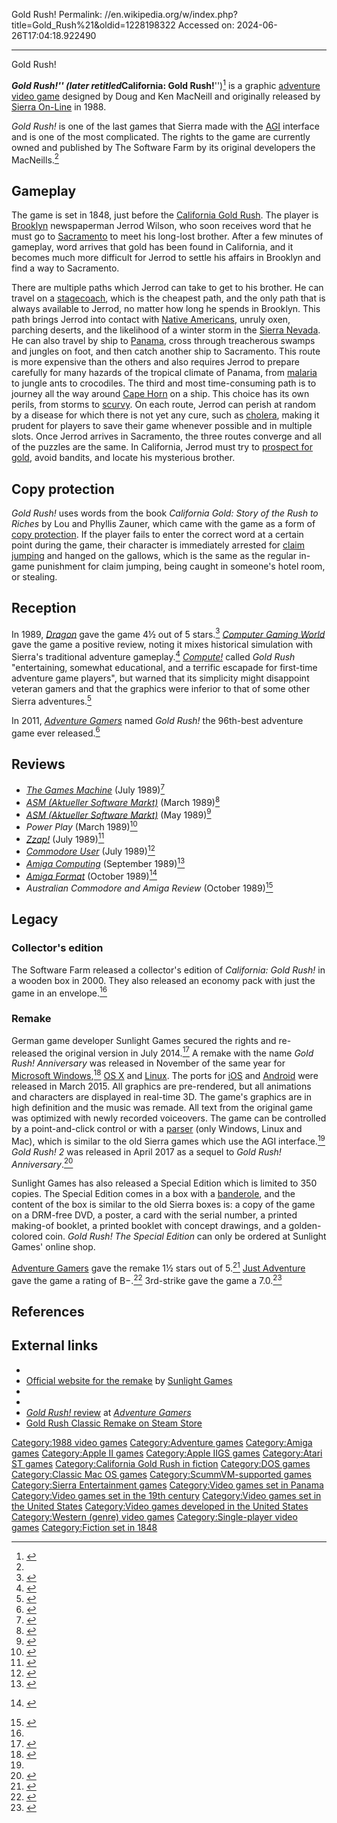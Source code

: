 Gold Rush!
Permalink: //en.wikipedia.org/w/index.php?title=Gold_Rush%21&oldid=1228198322
Accessed on: 2024-06-26T17:04:18.922490



------
Gold Rush!
{{Short description|1988 video game}}
{{About|the adventure video game|other uses|Gold rush (disambiguation)}}
{{Use mdy dates|date=June 2019}}
{{Infobox video game
|title      = Gold Rush!
|image      = Gold Rush cover.jpg
|developer  = [[Sierra Entertainment|Sierra On-Line]]
|publisher  = Sierra On-Line<br />The Software Farm<br />Sunlight Games
|designer   = Ken MacNeill<br />Doug MacNeill
|programmer = Ken MacNeill
|artist     = Robert Eric Heitman<br />Doug MacNeill
|composer   = Anita Scott
|released   = 1988
|engine     = [[Adventure Game Interpreter|AGI]]
|genre      = [[Adventure game]]
|modes      = [[Single-player]]
|platforms  = [[Amiga]], [[Apple IIGS]], [[Atari ST]], [[DOS]], [[Apple II series|Apple II]], [[Macintosh]]
}}

'''''Gold Rush!''''' (later retitled '''''California: Gold Rush!''''')<ref name="softwarefarm">{{cite web|url=http://www.softwarefarm.com/gr_home.htm|title=The Software Farm – California Gold Rush|archive-url=https://web.archive.org/web/20111212084258/http://www.softwarefarm.com/gr_home.htm |archive-date=2011-12-12}}</ref> is a graphic [[adventure video game]] designed by Doug and Ken MacNeill and originally released by [[Sierra Entertainment|Sierra On-Line]] in 1988.

''Gold Rush!'' is one of the last games that Sierra made with the [[Adventure Game Interpreter|AGI]] interface and is one of the most complicated. The rights to the game are currently owned and published by The Software Farm by its original developers the MacNeills.<ref name="softwarefarm" />

== Gameplay ==
The game is set in 1848, just before the [[California Gold Rush]]. The player is [[Brooklyn]] newspaperman Jerrod Wilson, who soon receives word that he must go to [[Sacramento, California|Sacramento]] to meet his long-lost brother. After a few minutes of gameplay, word arrives that gold has been found in California, and it becomes much more difficult for Jerrod to settle his affairs in Brooklyn and find a way to Sacramento.

There are multiple paths which Jerrod can take to get to his brother. He can travel on a [[stagecoach]], which is the cheapest path, and the only path that is always available to Jerrod, no matter how long he spends in Brooklyn. This path brings Jerrod into contact with [[Native Americans in the United States|Native Americans]], unruly oxen, parching deserts, and the likelihood of a winter storm in the [[Sierra Nevada]]. He can also travel by ship to [[Panama]], cross through treacherous swamps and jungles on foot, and then catch another ship to Sacramento. This route is more expensive than the others and also requires Jerrod to prepare carefully for many hazards of the tropical climate of Panama, from [[malaria]] to jungle ants to crocodiles. The third and most time-consuming path is to journey all the way around [[Cape Horn]] on a ship. This choice has its own perils, from storms to [[scurvy]]. On each route, Jerrod can perish at random by a disease for which there is not yet any cure, such as [[cholera]], making it prudent for players to save their game whenever possible and in multiple slots. Once Jerrod arrives in Sacramento, the three routes converge and all of the puzzles are the same. In California, Jerrod must try to [[prospecting|prospect for gold]], avoid bandits, and locate his mysterious brother.

== Copy protection ==
''Gold Rush!'' uses words from the book ''California Gold: Story of the Rush to Riches'' by Lou and Phyllis Zauner, which came with the game as a form of [[copy protection]]. If the player fails to enter the correct word at a certain point during the game, their character is immediately arrested for [[land claim|claim jumping]] and hanged on the gallows, which is the same as the regular in-game punishment for claim jumping, being caught in someone's hotel room, or stealing.

== Reception ==
In 1989, ''[[Dragon (magazine)|Dragon]]'' gave the game 4½ out of 5 stars.<ref name="Dragon145">{{cite journal | title=The Role of Computers | last1=Lesser | last2=Lesser | last3=Lesser | first1=Hartley | first2=Patricia | first3=Kirk | journal = Dragon | issue=145 | date=May 1989 | pages=44–53}}</ref> ''[[Computer Gaming World]]'' gave the game a positive review, noting it mixes historical simulation with Sierra's traditional adventure gameplay.<ref name="CGW">{{citation | first = Michael | last = Chaut | date = April 1989 | magazine = [[Computer Gaming World]] | title = 'Californy' or Bust | pages = 59–60 | issue=58}}</ref> ''[[Compute!]]'' called ''Gold Rush'' "entertaining, somewhat educational, and a terrific escapade for first-time adventure game players", but warned that its simplicity might disappoint veteran gamers and that the graphics were inferior to that of some other Sierra adventures.<ref name="guerra198908">{{cite news | url=https://archive.org/stream/1989-08-compute-magazine/Compute_Issue_111_1989_Aug#page/n73/mode/2up | title=Gold Rush | work=Compute! | date=August 1989 | access-date=November 11, 2013 | last=Guerra | first=Bob | pages=73 | url-status=live | archive-url=https://web.archive.org/web/20140316211940/https://archive.org/stream/1989-08-compute-magazine/Compute_Issue_111_1989_Aug | archive-date=16 March 2014}}</ref>

In 2011, ''[[Adventure Gamers]]'' named ''Gold Rush!'' the 96th-best adventure game ever released.<ref name=top100>{{cite web | author=AG Staff | archive-url=https://web.archive.org/web/20120604021011/http://www.adventuregamers.com/articles/view/18643 | url=https://adventuregamers.com/articles/view/18643 | title=Top 100 All-Time Adventure Games | date=December 30, 2011 | archive-date=June 4, 2012 | work=[[Adventure Gamers]] | url-status=live | access-date=December 31, 2019}}</ref>

==Reviews==
* ''[[The Games Machine]]'' (July 1989)<ref>{{cite web | url=http://amr.abime.net/review_23570 | title=Gold Rush review from the Games Machine 20 (Jul 1989) - Amiga Magazine Rack}}</ref>
* ''[[ASM (Aktueller Software Markt)]]'' (March 1989)<ref>{{Cite web|url=https://www.kultboy.com/index.php?site=t&id=1189|title=Kultboy.com - DIE Kult-Seite über die alten Spiele-Magazine und Retro-Games!|website=www.kultboy.com|accessdate=September 21, 2023}}</ref>
* ''[[ASM (Aktueller Software Markt)]]'' (May 1989)<ref>{{cite web | url=https://archive.org/details/asm_magazine-1989-67/page/n73/mode/2up | title=Aktueller Software Markt (ASM) Magazine (67 1989)}}</ref>
* ''Power Play'' (March 1989)<ref>{{cite web | url=http://www.kultpower.de/archiv/heft_powerplay_1989-04_seite52 | title=Kultpower Archiv: Komplettscan Powerplay 4/1989}}</ref>
* ''[[Zzap!64|Zzap!]]'' (July 1989)<ref>{{cite web | url=http://amr.abime.net/review_11079 | title=Gold Rush review from Zzap 51 (Jul 1989) - Amiga Magazine Rack}}</ref>
* ''[[Commodore User]]'' (July 1989)<ref>{{cite web | url=https://archive.org/details/commodore-user-magazine-70/page/n64/mode/2up | title=Commodore User Magazine Issue 70 | date=July 1989}}</ref>
* ''[[Amiga Computing]]'' (September 1989)<ref>{{cite web | url=https://archive.org/details/amiga-computing-magazine-016/page/n24/mode/2up | title=Amiga Computing Magazine Issue 016 | date=September 1989}}</ref>
* ''[[Amiga Format]]'' (October 1989)<ref>{{cite web|title=Amiga Format|website=archive.org|url=https://archive.org/stream/amigaformatmagazine-003/Amiga_Format_Issue_003_1989_10_Future_Publishing_GB#page/n86/mode/2up}} {{dead link|date=September 2023}}</ref>
* ''Australian Commodore and Amiga Review'' (October 1989)<ref>{{cite web | url=https://archive.org/details/Australian_Commodore_and_Amiga_Review_The_Volume_6_Issue_10_1989-10_Saturday_Magazine_AU/page/n69/mode/2up | title=Australian Commodore and Amiga Review, the - Volume 6 Issue 10 (1989-10) (Saturday Magazine) (AU) | date=October 1989}}</ref>

== Legacy ==
=== Collector's edition ===
The Software Farm released a collector's edition of ''California: Gold Rush!'' in a wooden box in 2000. They also released an economy pack with just the game in an envelope.<ref name="softwarefarm" />

=== Remake ===
German game developer Sunlight Games secured the rights and re-released the original version in July 2014.<ref>{{cite web|url=http://store.steampowered.com/app/308000/?l=english |title=''Gold Rush!'' Classic |access-date=July 30, 2014 |url-status=live |archive-url=https://web.archive.org/web/20140808045230/http://store.steampowered.com/app/308000/?l=english |archive-date=August 8, 2014}}</ref> A remake with the name ''Gold Rush! Anniversary'' was released in November of the same year for [[Microsoft Windows]],<ref>{{cite web |url=http://www.gamezone.de/Indie-Games-Thema-239276/News/Gold-Rush-Der-Sierra-Klassiker-bekommt-ein-Remake-1101338/ |title=Gold Rush: Der Sierra-Klassiker bekommt ein Remake |language=de |date=12 December 2013 |access-date=12 December 2013}}</ref> [[OS X]] and [[Linux]]. The ports for [[iOS]] and [[Android (operating system)|Android]] were released in March 2015. All graphics are pre-rendered, but all animations and characters are displayed in real-time 3D. The game's graphics are in high definition and the music was remade. All text from the original game was optimized with newly recorded voiceovers. The game can be controlled by a point-and-click control or with a [[parser]] (only Windows, Linux and Mac), which is similar to the old Sierra games which use the AGI interface.<ref name=just /> ''Gold Rush! 2'' was released in April 2017 as a sequel to ''Gold Rush! Anniversary''.<ref>{{cite web|url=http://www.goldrush-game.com/en/ver2/ |title=Gold Rush! |access-date=2017-04-30}}</ref>

Sunlight Games has also released a Special Edition which is limited to 350 copies. The Special Edition comes in a box with a [[banderole]], and the content of the box is similar to the old Sierra boxes is: a copy of the game on a DRM-free DVD, a poster, a card with the serial number, a printed making-of booklet, a printed booklet with concept drawings, and a golden-colored coin. ''Gold Rush! The Special Edition'' can only be ordered at Sunlight Games' online shop.

[[Adventure Gamers]] gave the remake 1½ stars out of 5.<ref>{{cite web|last1=Ehrenhofler |first1=Courtney |title=Gold Rush! Anniversary review |url=https://adventuregamers.com/articles/view/27820 |publisher=[[Adventure Gamers]] |access-date=31 January 2015 |date=16 January 2015 |url-status=live |archive-url=https://web.archive.org/web/20150205182234/http://www.adventuregamers.com/articles/view/27820 |archive-date=5 February 2015}}</ref> [[Just Adventure]] gave the game a rating of B−.<ref name=just>{{cite web|url=http://www.justadventure.com/index.php/2013-05-20-21-09-14/2419-gold-rush-anniversary-review |publisher=Just Adventure |title=Gold Rush! Anniversary Review |first=Jeffry|last=Houser |date=November 18, 2014 |access-date=January 21, 2015 |url-status=live |archive-url=https://web.archive.org/web/20150122071354/http://www.justadventure.com/index.php/2013-05-20-21-09-14/2419-gold-rush-anniversary-review |archive-date=January 22, 2015}}</ref> 3rd-strike gave the game a 7.0.<ref name=3dstrike>{{cite web | url=http://3rd-strike.com/gold-rush-anniversary-review/ | publisher=3D strike | title=Gold Rush Anniversary – Review | author=Bart | date=December 13, 2014 | access-date=5 February 2015}}</ref>

== References ==
{{Reflist}}

== External links ==
* {{Official website|http://www.softwarefarm.com/Product_info.htm}}
* [http://www.goldrush-game.com/ Official website for the remake] by [http://www.sunlight-games.com/ Sunlight Games]
* {{MobyGames|id=/gold-rush |name=''Gold Rush!''}}
* {{IMDb title|id=428584}}
* [https://adventuregamers.com/articles/view/17835 ''Gold Rush!'' review] at ''[[Adventure Gamers]]''
* [http://store.steampowered.com/app/308000/ Gold Rush Classic Remake on Steam Store]

{{Sierra Adventure Games|Stand-alone}}

[[Category:1988 video games]]
[[Category:Adventure games]]
[[Category:Amiga games]]
[[Category:Apple II games]]
[[Category:Apple IIGS games]]
[[Category:Atari ST games]]
[[Category:California Gold Rush in fiction]]
[[Category:DOS games]]
[[Category:Classic Mac OS games]]
[[Category:ScummVM-supported games]]
[[Category:Sierra Entertainment games]]
[[Category:Video games set in Panama]]
[[Category:Video games set in the 19th century]]
[[Category:Video games set in the United States]]
[[Category:Video games developed in the United States]]
[[Category:Western (genre) video games]]
[[Category:Single-player video games]]
[[Category:Fiction set in 1848]]